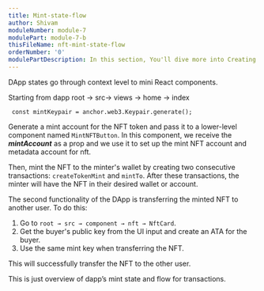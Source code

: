 ```yaml
---
title: Mint-state-flow
author: Shivam
moduleNumber: module-7
modulePart: module-7-b
thisFileName: nft-mint-state-flow
orderNumber: '0'
modulePartDescription: In this section, You'll dive more into Creating NFT Mint and Related operations
---
```


DApp states go through context level to mini React components.

Starting from dapp root → src→ views → home → index

```tsx
 const mintKeypair = anchor.web3.Keypair.generate();
```

Generate a mint account for the NFT token and pass it to a lower-level component named `MintNFTButton`. In this component, we receive the ***mintAccount*** as a prop and we use it to set up the mint NFT account and metadata account for nft.

Then, mint the NFT to the minter's wallet by creating two consecutive transactions: `createTokenMint` and `mintTo`. After these transactions, the minter will have the NFT in their desired wallet or account.

The second functionality of the DApp is transferring the minted NFT to another user. To do this:

1. Go to `root → src → component → nft → NftCard`.
2. Get the buyer's public key from the UI input and create an ATA for the buyer.
3. Use the same mint key when transferring the NFT.

This will successfully transfer the NFT to the other user.

This is just overview of dapp’s mint state and flow for transactions.